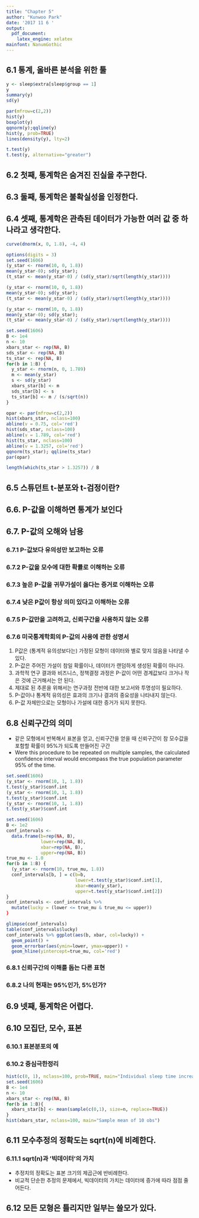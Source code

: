 ```yaml
---
title: "Chapter 5"
author: "Kunwoo Park"
date: '2017 11 6 '
output:
  pdf_document:
    latex_engine: xelatex
mainfont: NanumGothic
---
```


## 6.1 통계, 올바른 분석을 위한 툴

```r
y <- sleep$extra[sleep$group == 1]
y
summary(y)
sd(y)
```

```r
par(mfrow=c(2,2))
hist(y)
boxplot(y)
qqnorm(y);qqline(y)
hist(y, prob=TRUE)
lines(density(y), lty=2)
```

```r
t.test(y)
t.test(y, alternative="greater")
```

## 6.2 첫째, 통계학은 숨겨진 진실을 추구한다.

## 6.3 둘째, 통계학은 불확실성을 인정한다.

## 6.4 셋째, 통계학은 관측된 데이터가 가능한 여러 값 중 하나라고 생각한다.

```r
curve(dnorm(x, 0, 1.8), -4, 4)
```

```r
options(digits = 3)
set.seed(1606)
(y_star <- rnorm(10, 0, 1.8))
mean(y_star-0); sd(y_star);
(t_star <- mean(y_star-0) / (sd(y_star)/sqrt(length(y_star))))

(y_star <- rnorm(10, 0, 1.8))
mean(y_star-0); sd(y_star);
(t_star <- mean(y_star-0) / (sd(y_star)/sqrt(length(y_star))))

(y_star <- rnorm(10, 0, 1.8))
mean(y_star-0); sd(y_star);
(t_star <- mean(y_star-0) / (sd(y_star)/sqrt(length(y_star))))
```

```r
set.seed(1606)
B <- 1e4
n <- 10
xbars_star <- rep(NA, B)
sds_star <- rep(NA, B)
ts_star <- rep(NA, B)
for(b in 1:B) {
  y_star <- rnorm(n, 0, 1.789)
  m <- mean(y_star)
  s <- sd(y_star)
  xbars_star[b] <- m
  sds_star[b] <- s
  ts_star[b] <- m / (s/sqrt(n))
}
```

```r
opar <- par(mfrow=c(2,2))
hist(xbars_star, nclass=100)
abline(v = 0.75, col='red')
hist(sds_star, nclass=100)
abline(v = 1.789, col='red')
hist(ts_star, nclass=100)
abline(v = 1.3257, col='red')
qqnorm(ts_star); qqline(ts_star)
par(opar)
```

```r
length(which(ts_star > 1.3257)) / B
```

## 6.5 스튜던트 t-분포와 t-검정이란?

## 6.6. P-값을 이해하면 통계가 보인다

## 6.7. P-값의 오해와 남용

### 6.7.1 P-값보다 유의성만 보고하는 오류

### 6.7.2 P-값을 모수에 대한 확률로 이해하는 오류

### 6.7.3 높은 P-값을 귀무가설이 옳다는 증거로 이해하는 오류

### 6.7.4 낮은 P값이 항상 의미 있다고 이해하는 오류

### 6.7.5 P-값만을 고려하고, 신뢰구간을 사용하지 않는 오류

### 6.7.6 미국통계학회의 P-값의 사용에 관한 성명서

1. P값은 (통계적 유의성보다는) 가정된 모형이 데이터와 별로 맞지 않음을 나타낼 수 있다.
2. P-값은 주어진 가설이 참일 확률이나, 데이터가 랜덤하게 생성된 확률이 아니다.
3. 과학적 연구 결과와 비즈니스, 정책결정 과정은 P-값이 어떤 경계값보다 크거나 작은 것에 근거해서는 안 된다.
4. 제대로 된 추론을 위해서는 연구과정 전반에 대한 보고서와 투명성이 필요하다.
5. P-값이나 통계적 유의성은 효과의 크기나 결과의 중요성을 나타내지 않는다.
6. P-값 자체만으로는 모형이나 가설에 대한 증거가 되지 못한다.


## 6.8 신뢰구간의 의미

* 같은 모형에서 반복해서 표본을 얻고, 신뢰구간을 얻을 때 신뢰구간이 참 모수값을 포함할 확률이 95%가 되도록 만들어진 구간
* Were this procedure to be repeated on multiple samples, the calculated confidence interval would encompass the true population parameter 95% of the time.

```r
set.seed(1606)
(y_star <- rnorm(10, 1, 1.8))
t.test(y_star)$conf.int
(y_star <- rnorm(10, 1, 1.8))
t.test(y_star)$conf.int
(y_star <- rnorm(10, 1, 1.8))
t.test(y_star)$conf.int
```

```r
set.seed(1606)
B <- 1e2
conf_intervals <- 
  data.frame(b=rep(NA, B),
             lower=rep(NA, B),
             xbar=rep(NA, B),
             upper=rep(NA, B))
true_mu <- 1.0
for(b in 1:B) {
  (y_star <- rnorm(10, true_mu, 1.8))
  conf_intervals[b, ] = c(b=b,
                          lower=t.test(y_star)$conf.int[1],
                          xbar=mean(y_star),
                          upper=t.test(y_star)$conf.int[2])
}
conf_intervals <- conf_intervals %>%
  mutate(lucky = (lower <= true_mu & true_mu <= upper))
}

glimpse(conf_intervals)
table(conf_intervals$lucky)
conf_intervals %>% ggplot(aes(b, xbar, col=lucky)) +
  geom_point() +
  geom_errorbar(aes(ymin=lower, ymax=upper)) +
  geom_hline(yintercept=true_mu, col='red')
```

### 6.8.1 신뢰구간의 이해를 돕는 다른 표현

### 6.8.2 나의 현재는 95%인가, 5%인가?

## 6.9 넷째, 통계학은 어렵다.

## 6.10 모집단, 모수, 표본

### 6.10.1 표본분포의 예

### 6.10.2 중심극한정리

```r
hist(c(0, 1), nclass=100, prob=TRUE, main="Individual sleep time increase")
set.seed(1606)
B <- 1e4
n <- 10
xbars_star <- rep(NA, B)
for(b in 1:B){
  xbars_star[b] <- mean(sample(c(0,1), size=n, replace=TRUE))
}
hist(xbars_star, nclass=100, main="Sample mean of 10 obs")
```

## 6.11 모수추정의 정확도는 sqrt(n)에 비례한다.

### 6.11.1 sqrt(n)과 '빅데이터'의 가치

* 추정치의 정확도는 표본 크기의 제곱근에 반비례한다.
* 비교적 단순한 추정의 문제에서, 빅데이터의 가치는 데이터에 증가에 따라 점점 줄어든다.

## 6.12 모든 모형은 틀리지만 일부는 쓸모가 있다.